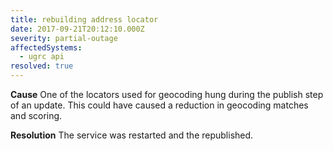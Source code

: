 ```yaml
---
title: rebuilding address locator
date: 2017-09-21T20:12:10.000Z
severity: partial-outage
affectedSystems:
  - ugrc api
resolved: true
---
```



**Cause** One of the locators used for geocoding hung during the publish step of an update. This could have caused a reduction in geocoding matches and scoring.

<Update date="2017-09-21T14:15:10-08:00">**Resolution** The service was restarted and the republished.</Update>
